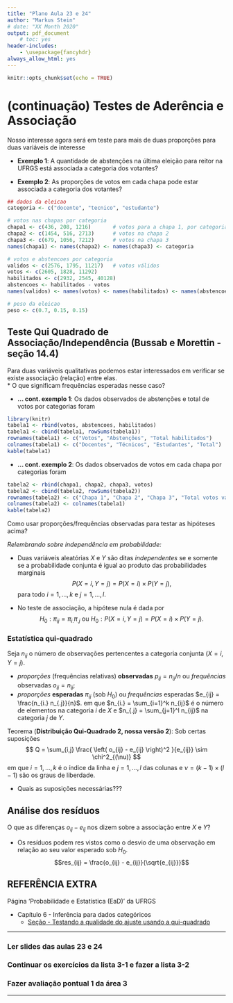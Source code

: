 ```yaml
---
title: "Plano Aula 23 e 24"
author: "Markus Stein"
# date: "XX Month 2020"
output: pdf_document
    # toc: yes
header-includes:
    - \usepackage{fancyhdr}
always_allow_html: yes
---
```

\addtolength{\headheight}{0.0cm} 
\pagestyle{fancyplain} 
\lhead{\includegraphics[height=1.5cm]{LogoIME.png}}
\rhead{\includegraphics[height=1.5cm]{images.jpeg}}
\chead{UNIVERSIDADE FEDERAL DO RIO GRANDE DO SUL \\
INSTITUTO DE MATEMÁTICA E ESTATÍSTICA \\
DEPARTAMENTO DE ESTATÍSTICA \\
\vspace{0.3cm}
MAT02215 - Estatística Geral 2 - 2020/1
}
\renewcommand{\headrulewidth}{0pt} 


```r
knitr::opts_chunk$set(echo = TRUE)
```

# (continuação) Testes de Aderência e Associação 
Nosso interesse agora será em teste para mais de duas proporções para duas variáveis de interesse

* **Exemplo 1**: A quantidade de abstenções na última eleição para reitor na UFRGS está associada a categoria dos votantes?

* **Exemplo 2**: As proporções de votos em cada chapa pode estar associada a categoria dos votantes?

```r
## dados da eleicao
categoria <- c("docente", "tecnico", "estudante")

# votos nas chapas por categoria
chapa1 <- c(436, 208, 1216)       # votos para a chapa 1, por categoria
chapa2 <- c(1454, 516, 2713)      # votos na chapa 2
chapa3 <- c(679, 1056, 7212)      # votos na chapa 3
names(chapa1) <- names(chapa2) <- names(chapa3) <- categoria

# votos e abstencoes por categoria
validos <- c(2576, 1795, 11217)   # votos válidos
votos <- c(2605, 1828, 11292)
habilitados <- c(2932, 2545, 40128)
abstencoes <- habilitados - votos
names(validos) <- names(votos) <- names(habilitados) <- names(abstencoes) <- categoria

# peso da eleicao
peso <- c(0.7, 0.15, 0.15)
```

## Teste Qui Quadrado de Associação/Independência (Bussab e Morettin - seção 14.4)
Para duas variáveis qualitativas podemos estar interessados em verificar se existe associação (relação) entre elas.  
* O que significam frequências esperadas nesse caso?

* **... cont. exemplo 1**: Os dados observados de abstenções e total de votos por categorias foram

```r
library(knitr)
tabela1 <- rbind(votos, abstencoes, habilitados)
tabela1 <- cbind(tabela1, rowSums(tabela1))
rownames(tabela1) <- c("Votos", "Abstenções", "Total habilitados")
colnames(tabela1) <- c("Docentes", "Técnicos", "Estudantes", "Total")
kable(tabela1)
```

* **... cont. exemplo 2**: Os dados observados de votos em cada chapa por categorias foram
```r
tabela2 <- rbind(chapa1, chapa2, chapa3, votos)
tabela2 <- cbind(tabela2, rowSums(tabela2))
rownames(tabela2) <- c("Chapa 1", "Chapa 2", "Chapa 3", "Total votos válidos")
colnames(tabela2) <- colnames(tabela1)
kable(tabela2)
```

\vspace{0.3cm}

Como usar proporções/frequências observadas para testar as hipóteses acima?

\vspace{0.5cm}

*Relembrando sobre independência em probabilidade:*  

* Duas variáveis aleatórias $X$ e $Y$ são ditas *independentes* se e somente se a probabilidade conjunta é igual ao produto das probabilidades marginais
$$P(X=i, Y=j) = P(X=i) \times P(Y=j),$$
para todo $i=1, \ldots, k$ e $j=1, \ldots, l$.

* No teste de associação, a hipótese nula é dada por 
$$H_0: \pi_{ij} = \pi_{i.} \pi_{.j} \text{  ou  } H_0: P(X=i, Y=j) = P(X=i) \times P(Y=j).$$


\vspace{0.5cm}


### Estatística qui-quadrado
Seja $n_{ij}$ o número de observações pertencentes a categoria conjunta $(X=i, Y=j)$.  

* *proporções* (frequências relativas) **observadas** $p_{ij} = n_{ij} / n$ ou *frequências* observadas $o_{ij} = n_{ij}$; 
* *proporções* **esperadas** $\pi_{ij}$ (sob $H_0$) ou *frequências* esperadas $e_{ij} = \frac{n_{i.} n_{.j}}{n}$.
em que $n_{i.} = \sum_{i=1}^k n_{ij}$ é o número de elementos na categoria $i$ de $X$ e $n_{.j} = \sum_{j=1}^l n_{ij}$ na categoria $j$ de $Y$.
  
\vspace{0.5cm}

Teorema (**Distribuição Qui-Quadrado 2, nossa versão 2**): Sob certas suposições  
$$ Q = \sum_{i,j} \frac{ \left( o_{ij} - e_{ij} \right)^2 }{e_{ij}} \sim \chi^2_{(\nu)} $$
em que $i=1, \ldots, k$ é o índice da linha e $j=1, \ldots, l$ das colunas e $\nu = (k-1) \times (l-1)$ são os graus de liberdade.

* Quais as suposições necessárias???


\vspace{0.5cm}

## Análise dos resíduos 
O que as diferenças $o_{ij} - e_{ij}$ nos dizem sobre a associação entre $X$ e $Y$?

* Os resíduos podem res vistos como o desvio de uma observação em relação ao seu valor esperado sob $H_0$.
$$res_{ij} = \frac{o_{ij} - e_{ij}}{\sqrt{e_{ij}}}$$


<!-- ## Para a prova 2 -->
<!-- * Ter o formulário em mãos. -->

<!-- Importante lembrar -->

<!-- * Suposições. -->
<!-- * Interpretações. -->
<!-- * Valor *p*,  para o teste ANOVA também. -->

\vspace{1.0cm}

## REFERÊNCIA EXTRA
Página 'Probabilidade e Estatística (EaD)' da UFRGS  

* Capítulo 6 - Inferência para dados categóricos 
    + [Seção - Testando a qualidade do ajuste usando a qui-quadrado](https://www.ufrgs.br/probabilidade-estatistica/livro/cpt6/ch6_inf_cat.html#testando-a-qualidade-do-ajuste-usando-a-qui-quadrado-t%C3%B3pico-especial)

\vspace{1cm}

***
### Ler slides das aulas 23 e 24
### Continuar os exercícios da lista 3-1 e fazer a lista 3-2
### Fazer avaliação pontual 1 da área 3
***

